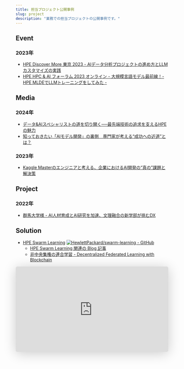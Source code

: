 ```yaml
---
title: 担当プロジェクト公開事例
slug: project
description: "業務での担当プロジェクトの公開事例です。"
---
```


## Event

### 2023年

- [HPE Discover More 東京 2023 - AIデータ分析プロジェクトの進め方とLLMカスタマイズの実践](https://www.hpe.com/jp/ja/events/discover-more-tokyo.html)
- [HPE HPC & AI フォーラム 2023 オンライン - 大規模言語モデル最前線！- HPE MLDEでLLMトレーニングをしてみた -](https://h50146.www5.hpe.com/events/seminars/info/hpcai2023.html)

## Media

### 2024年

- [データ&AIスペシャリストの道を切り開く──最先端技術の追求を支えるHPEの魅力](https://www.talent-book.jp/hpe/stories/55214)
- [知っておきたい「AIモデル開発」の裏側　専門家が考える“成功への近道”とは？](https://techtarget.itmedia.co.jp/tt/news/2403/07/news02.html)

### 2023年

- [Kaggle Masterのエンジニアと考える、企業におけるAI開発の“真の”課題と解決策](https://atmarkit.itmedia.co.jp/ait/articles/2305/19/news004.html)

## Project

### 2022年

- [群馬大学様 - AI人材育成とAI研究を加速、文理融合の新学部が挑むDX](https://www.hpe.com/jp/ja/customer-case-studies/services-gunma-u.html)

## Solution

- [HPE Swarm Learning](https://www.hpe.com/jp/ja/solutions/artificial-intelligence/swarm-learning.html)
  [![HewlettPackard/swarm-learning - GitHub](https://gh-card.dev/repos/HewlettPackard/swarm-learning.svg?fullname=)](https://github.com/HewlettPackard/swarm-learning)
    - [HPE Swarm Learning 関連の Blog 記事](/tag/HPE%20Swarm%20Learning/)
    - [非中央集権の連合学習 - Decentralized Federated Learning with Blockchain](https://speakerdeck.com/imokuri/decentralized-federated-learning-with-blockchain)

<iframe class="speakerdeck-iframe" frameborder="0" src="https://speakerdeck.com/player/666f756252ab4a86bc560bfa4976ca2d" title="Decentralized Federated Learning with Blockchain" allowfullscreen="true" mozallowfullscreen="true" webkitallowfullscreen="true" style="border: 0px; background: padding-box padding-box rgba(0, 0, 0, 0.1); margin: 0px; padding: 0px; border-radius: 6px; box-shadow: rgba(0, 0, 0, 0.2) 0px 5px 40px; width: 100%; height: auto; aspect-ratio: 560 / 314;" data-ratio="1.78343949044586"></iframe>
